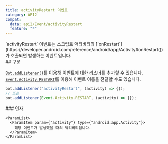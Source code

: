 ```yaml
---
title: activityRestart 이벤트
category: API2
compat:
  data: api2/Event/activityRestart
  feature: "*"
---
```


<Section>
  `activityRestart` 이벤트는 스크립트 액티비티의
  [`onRestart`](https://developer.android.com/reference/android/app/Activity#onRestart())가 호출되면 발생하는 이벤트입니다.
</Section>
<Section>
  ## 구문

  [`Bot.addListener()`](/reference/api2/Object/Bot/addListener)를 이용해 이벤트에 대한 리스너를 추가할 수 있습니다.
  [`Event.Activity.RESTART`](/reference/api2/Object/Event/Activity/RESTART)를 이용해 이벤트 이름을 전달할 수도 있습니다.
  ~~~js
  bot.addListener("activityRestart", (activity) => {});
  // 또는
  bot.addListener(Event.Activity.RESTART, (activity) => {});
  ~~~

  <Section>
    ### 인자

    <ParamList>
      <ParamItem param={"activity"} type={"android.app.Activity"}>
        해당 이벤트가 발생했을 때의 액티비티입니다.
      </ParamItem>
    </ParamList>
  </Section>
</Section>